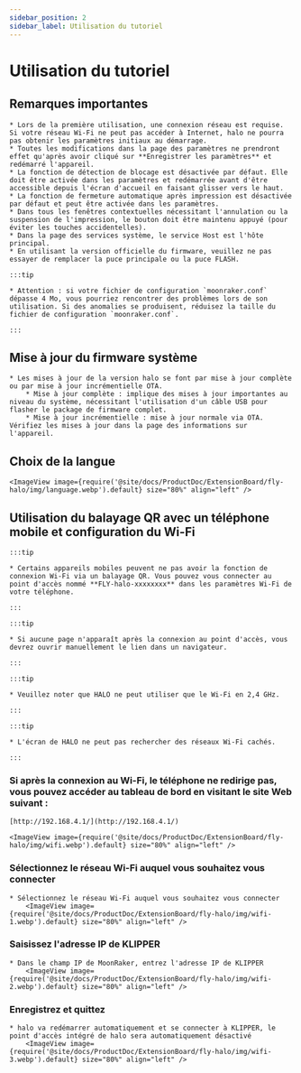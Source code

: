 ```yaml
---
sidebar_position: 2
sidebar_label: Utilisation du tutoriel
---
```


# Utilisation du tutoriel

## Remarques importantes

    * Lors de la première utilisation, une connexion réseau est requise. Si votre réseau Wi-Fi ne peut pas accéder à Internet, halo ne pourra pas obtenir les paramètres initiaux au démarrage.
    * Toutes les modifications dans la page des paramètres ne prendront effet qu'après avoir cliqué sur **Enregistrer les paramètres** et redémarré l'appareil.
    * La fonction de détection de blocage est désactivée par défaut. Elle doit être activée dans les paramètres et redémarrée avant d'être accessible depuis l'écran d'accueil en faisant glisser vers le haut.
    * La fonction de fermeture automatique après impression est désactivée par défaut et peut être activée dans les paramètres.
    * Dans tous les fenêtres contextuelles nécessitant l'annulation ou la suspension de l'impression, le bouton doit être maintenu appuyé (pour éviter les touches accidentelles).
    * Dans la page des services système, le service Host est l'hôte principal.
    * En utilisant la version officielle du firmware, veuillez ne pas essayer de remplacer la puce principale ou la puce FLASH.

    :::tip

    * Attention : si votre fichier de configuration `moonraker.conf` dépasse 4 Mo, vous pourriez rencontrer des problèmes lors de son utilisation. Si des anomalies se produisent, réduisez la taille du fichier de configuration `moonraker.conf`.

    :::

## Mise à jour du firmware système

    * Les mises à jour de la version halo se font par mise à jour complète ou par mise à jour incrémentielle OTA.
        * Mise à jour complète : implique des mises à jour importantes au niveau du système, nécessitant l'utilisation d'un câble USB pour flasher le package de firmware complet.
        * Mise à jour incrémentielle : mise à jour normale via OTA. Vérifiez les mises à jour dans la page des informations sur l'appareil.

## Choix de la langue

    <ImageView image={require('@site/docs/ProductDoc/ExtensionBoard/fly-halo/img/language.webp').default} size="80%" align="left" />

## Utilisation du balayage QR avec un téléphone mobile et configuration du Wi-Fi

    :::tip

    * Certains appareils mobiles peuvent ne pas avoir la fonction de connexion Wi-Fi via un balayage QR. Vous pouvez vous connecter au point d'accès nommé **FLY-halo-xxxxxxxx** dans les paramètres Wi-Fi de votre téléphone.

    :::

    :::tip

    * Si aucune page n'apparaît après la connexion au point d'accès, vous devrez ouvrir manuellement le lien dans un navigateur.

    :::

    :::tip

    * Veuillez noter que HALO ne peut utiliser que le Wi-Fi en 2,4 GHz.

    :::

    :::tip

    * L'écran de HALO ne peut pas rechercher des réseaux Wi-Fi cachés.

    :::

### Si après la connexion au Wi-Fi, le téléphone ne redirige pas, vous pouvez accéder au tableau de bord en visitant le site Web suivant :

    [http://192.168.4.1/](http://192.168.4.1/)

    <ImageView image={require('@site/docs/ProductDoc/ExtensionBoard/fly-halo/img/wifi.webp').default} size="80%" align="left" />

### Sélectionnez le réseau Wi-Fi auquel vous souhaitez vous connecter

    * Sélectionnez le réseau Wi-Fi auquel vous souhaitez vous connecter
        <ImageView image={require('@site/docs/ProductDoc/ExtensionBoard/fly-halo/img/wifi-1.webp').default} size="80%" align="left" />


### Saisissez l'adresse IP de KLIPPER

    * Dans le champ IP de MoonRaker, entrez l'adresse IP de KLIPPER
        <ImageView image={require('@site/docs/ProductDoc/ExtensionBoard/fly-halo/img/wifi-2.webp').default} size="80%" align="left" />


### Enregistrez et quittez

    * halo va redémarrer automatiquement et se connecter à KLIPPER, le point d'accès intégré de halo sera automatiquement désactivé
        <ImageView image={require('@site/docs/ProductDoc/ExtensionBoard/fly-halo/img/wifi-3.webp').default} size="80%" align="left" />
